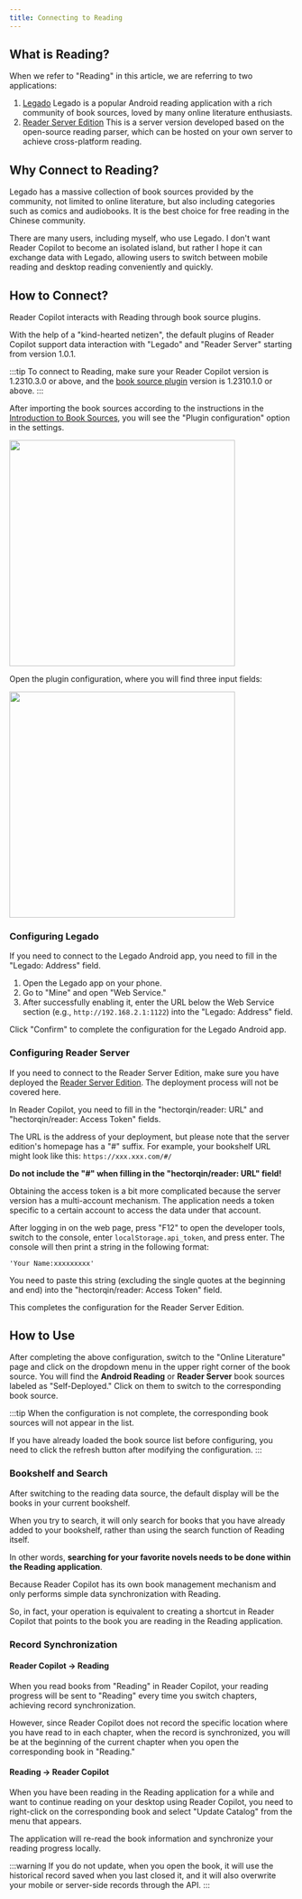 ```yaml
---
title: Connecting to Reading
---
```



## What is Reading?

When we refer to "Reading" in this article, we are referring to two applications:

1. [Legado](https://github.com/gedoor/legado)
    Legado is a popular Android reading application with a rich community of book sources, loved by many online literature enthusiasts.
2. [Reader Server Edition](https://github.com/hectorqin/reader)
    This is a server version developed based on the open-source reading parser, which can be hosted on your own server to achieve cross-platform reading.

## Why Connect to Reading?

Legado has a massive collection of book sources provided by the community, not limited to online literature, but also including categories such as comics and audiobooks. It is the best choice for free reading in the Chinese community.

There are many users, including myself, who use Legado. I don't want Reader Copilot to become an isolated island, but rather I hope it can exchange data with Legado, allowing users to switch between mobile reading and desktop reading conveniently and quickly.

## How to Connect?

Reader Copilot interacts with Reading through book source plugins.

With the help of a "kind-hearted netizen", the default plugins of Reader Copilot support data interaction with "Legado" and "Reader Server" starting from version 1.0.1.

:::tip
To connect to Reading, make sure your Reader Copilot version is 1.2310.3.0 or above, and the [book source plugin](https://github.com/Richasy/ReaderCopilot.Public/releases) version is 1.2310.1.0 or above.
:::

After importing the book sources according to the instructions in the [Introduction to Book Sources](./book-source), you will see the "Plugin configuration" option in the settings.

<img src={setting} width="400px" />

Open the plugin configuration, where you will find three input fields:

<img src={dialog} width="400px" />

### Configuring Legado

If you need to connect to the Legado Android app, you need to fill in the "Legado: Address" field.

1. Open the Legado app on your phone.
2. Go to "Mine" and open "Web Service."
3. After successfully enabling it, enter the URL below the Web Service section (e.g., `http://192.168.2.1:1122`) into the "Legado: Address" field.

Click "Confirm" to complete the configuration for the Legado Android app.

### Configuring Reader Server

If you need to connect to the Reader Server Edition, make sure you have deployed the [Reader Server Edition](https://github.com/hectorqin/reader). The deployment process will not be covered here.

In Reader Copilot, you need to fill in the "hectorqin/reader: URL" and "hectorqin/reader: Access Token" fields.

The URL is the address of your deployment, but please note that the server edition's homepage has a "#" suffix. For example, your bookshelf URL might look like this: `https://xxx.xxx.com/#/`

**Do not include the "#" when filling in the "hectorqin/reader: URL" field!**

Obtaining the access token is a bit more complicated because the server version has a multi-account mechanism. The application needs a token specific to a certain account to access the data under that account.

After logging in on the web page, press "F12" to open the developer tools, switch to the console, enter `localStorage.api_token`, and press enter. The console will then print a string in the following format:

```
'Your Name:xxxxxxxxx'
```

You need to paste this string (excluding the single quotes at the beginning and end) into the "hectorqin/reader: Access Token" field.

This completes the configuration for the Reader Server Edition.

## How to Use

After completing the above configuration, switch to the "Online Literature" page and click on the dropdown menu in the upper right corner of the book source. You will find the **Android Reading** or **Reader Server** book sources labeled as "Self-Deployed." Click on them to switch to the corresponding book source.

:::tip
When the configuration is not complete, the corresponding book sources will not appear in the list.

If you have already loaded the book source list before configuring, you need to click the refresh button after modifying the configuration.
:::

### Bookshelf and Search

After switching to the reading data source, the default display will be the books in your current bookshelf.

When you try to search, it will only search for books that you have already added to your bookshelf, rather than using the search function of Reading itself.

In other words, **searching for your favorite novels needs to be done within the Reading application**.

Because Reader Copilot has its own book management mechanism and only performs simple data synchronization with Reading.

So, in fact, your operation is equivalent to creating a shortcut in Reader Copilot that points to the book you are reading in the Reading application.

### Record Synchronization

#### Reader Copilot -> Reading

When you read books from "Reading" in Reader Copilot, your reading progress will be sent to "Reading" every time you switch chapters, achieving record synchronization.

However, since Reader Copilot does not record the specific location where you have read to in each chapter, when the record is synchronized, you will be at the beginning of the current chapter when you open the corresponding book in "Reading."

#### Reading -> Reader Copilot

When you have been reading in the Reading application for a while and want to continue reading on your desktop using Reader Copilot, you need to right-click on the corresponding book and select "Update Catalog" from the menu that appears.

The application will re-read the book information and synchronize your reading progress locally.

:::warning
If you do not update, when you open the book, it will use the historical record saved when you last closed it, and it will also overwrite your mobile or server-side records through the API.
:::